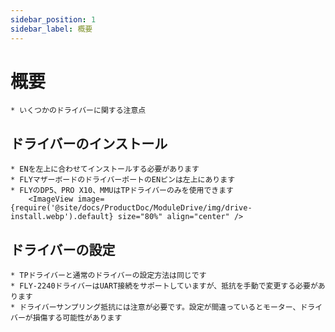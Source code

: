 ```yaml
---
sidebar_position: 1
sidebar_label: 概要
---
```


# 概要

    * いくつかのドライバーに関する注意点


## ドライバーのインストール

    * ENを左上に合わせてインストールする必要があります
    * FLYマザーボードのドライバーポートのENピンは左上にあります
    * FLYのDP5、PRO X10、MMUはTPドライバーのみを使用できます
        <ImageView image={require('@site/docs/ProductDoc/ModuleDrive/img/drive-install.webp').default} size="80%" align="center" />


## ドライバーの設定

    * TPドライバーと通常のドライバーの設定方法は同じです
    * FLY-2240ドライバーはUART接続をサポートしていますが、抵抗を手動で変更する必要があります
    * ドライバーサンプリング抵抗には注意が必要です。設定が間違っているとモーター、ドライバーが損傷する可能性があります
